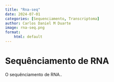 ```yaml
---
title: "Rna-seq"
date: 2024-07-01
categories: [Sequenciamento, Transcriptoma]
author: Carlos Daniel M Duarte
image: rna-seq.png
format:
    html: default
---
```


# Sequênciamento de RNA

O sequênciamento de RNA..
